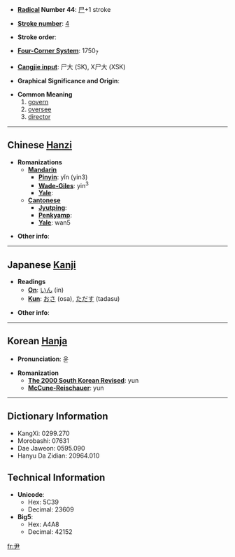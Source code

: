 * '''[[Wiktionary:Chinese radical index| Radical]] Number 44''': [[Wiktionary:Chinese radical index 尸|尸]]+1 stroke

* '''[[Wiktionary:Chinese total strokes index|Stroke number]]''': [[Wiktionary:Chinese total strokes index 4|4]]

* '''Stroke order''': 

* '''[[Wiktionary:Chinese four corner index|Four-Corner System]]''': 1750<sub>7</sub>

* '''[[Wiktionary:Chinese Cangjie index|Cangjie input]]''': 尸大 (SK), X尸大 (XSK)

* '''Graphical Significance and Origin''': 

* '''Common Meaning'''
*#[[govern]]
*# [[oversee]]
*# [[director]]

----

== Chinese [[Hanzi]] ==

* '''Romanizations'''
** '''[[Mandarin]]'''
*** '''[[Pinyin]]''': yǐn (yin3)
*** '''[[Wade-Giles]]''': yin<sup>3</sup>
*** '''[[Yale]]''': 
** '''[[Cantonese]]'''
*** '''[[Jyutping]]''':
*** '''[[Penkyamp]]''': 
*** '''[[Yale]]''': wan5

* '''Other info''': 

----

== Japanese [[Kanji]] ==

* '''Readings'''
** '''[[On]]''': [[いん]] (in)
** '''[[Kun]]''': [[おさ]] (osa), [[ただす]] (tadasu)

* '''Other info''':  

----

== Korean [[Hanja]] ==

* '''Pronunciation''': 윤

* '''Romanization'''
** '''[[The 2000 South Korean Revised Romanization|The 2000 South Korean Revised]]''': yun
** '''[[McCune-Reischauer]]''': yun

----

== Dictionary Information ==

* KangXi: 0299.270
* Morobashi: 07631
* Dae Jaweon: 0595.090
* Hanyu Da Zidian: 20964.010

== Technical Information ==

* '''Unicode''':
** Hex: 5C39
** Decimal: 23609
* '''Big5''':
** Hex: A4A8
** Decimal: 42152

[[fr:尹]]